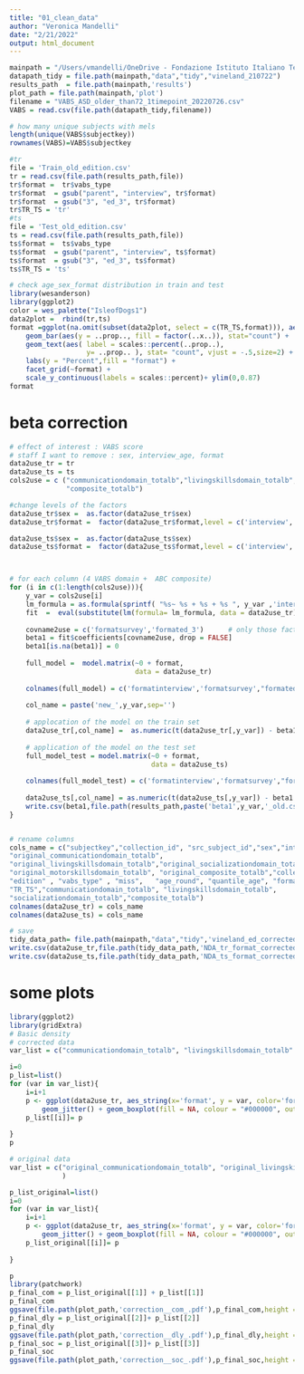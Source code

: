 ```yaml
---
title: "01_clean_data"
author: "Veronica Mandelli"
date: "2/21/2022"
output: html_document
---
```

```r
mainpath = "/Users/vmandelli/OneDrive - Fondazione Istituto Italiano Tecnologia/vine_old_edition"
datapath_tidy = file.path(mainpath,"data","tidy","vineland_210722")
results_path  = file.path(mainpath,'results')
plot_path = file.path(mainpath,'plot')
filename = "VABS_ASD_older_than72_1timepoint_20220726.csv"
VABS = read.csv(file.path(datapath_tidy,filename))

# how many unique subjects with mels
length(unique(VABS$subjectkey))
rownames(VABS)=VABS$subjectkey

#tr
file = 'Train_old_edition.csv'
tr = read.csv(file.path(results_path,file))
tr$format =  tr$vabs_type
tr$format  = gsub("parent", "interview", tr$format)
tr$format  = gsub("3", "ed_3", tr$format)
tr$TR_TS = 'tr'
#ts
file = 'Test_old_edition.csv'
ts = read.csv(file.path(results_path,file))
ts$format =  ts$vabs_type
ts$format  = gsub("parent", "interview", ts$format)
ts$format  = gsub("3", "ed_3", ts$format)
ts$TR_TS = 'ts'
```

```r
# check age_sex_format distribution in train and test
library(wesanderson)
library(ggplot2)
color = wes_palette("IsleofDogs1")
data2plot =  rbind(tr,ts)
format =ggplot(na.omit(subset(data2plot, select = c(TR_TS,format))), aes(x= TR_TS,  group=format)) + 
    geom_bar(aes(y = ..prop.., fill = factor(..x..)), stat="count") +
    geom_text(aes( label = scales::percent(..prop..),
                   y= ..prop.. ), stat= "count", vjust = -.5,size=2) +
    labs(y = "Percent",fill = "format") +
    facet_grid(~format) +
    scale_y_continuous(labels = scales::percent)+ ylim(0,0.87) 
format
```
# beta correction
```r
# effect of interest : VABS score
# staff I want to remove : sex, interview_age, format
data2use_tr = tr 
data2use_ts = ts
cols2use = c ("communicationdomain_totalb","livingskillsdomain_totalb","socializationdomain_totalb",
              "composite_totalb")

#change levels of the factors
data2use_tr$sex =  as.factor(data2use_tr$sex)
data2use_tr$format =  factor(data2use_tr$format,level = c('interview','survey','ed_3'))

data2use_ts$sex =  as.factor(data2use_ts$sex)
data2use_ts$format =  factor(data2use_ts$format,level = c('interview','survey','ed_3'))



# for each column (4 VABS domain +  ABC composite)
for (i in c(1:length(cols2use))){
    y_var = cols2use[i]
    lm_formula = as.formula(sprintf( "%s~ %s + %s + %s ", y_var ,'interview_age','sex','format')) #do model including all the possiblesourse of variance
    fit  =  eval(substitute(lm(formula= lm_formula, data = data2use_tr)))
    
    covname2use = c('formatsurvey','formated_3')      # only those factors I want to remove   
    beta1 = fit$coefficients[covname2use, drop = FALSE]
    beta1[is.na(beta1)] = 0
    
    full_model =  model.matrix(~0 + format, 
                               data = data2use_tr)
    
    colnames(full_model) = c('formatinterview','formatsurvey',"formated_3")
    
    col_name = paste('new_',y_var,sep='')
    
    # applocation of the model on the train set
    data2use_tr[,col_name] =  as.numeric(t(data2use_tr[,y_var]) - beta1 %*% t(full_model[,covname2use]))
    
    # application of the model on the test set
    full_model_test = model.matrix(~0 + format,
                                   data = data2use_ts)
    
    colnames(full_model_test) = c('formatinterview','formatsurvey',"formated_3")
    
    data2use_ts[,col_name] = as.numeric(t(data2use_ts[,y_var]) - beta1 %*% t(full_model_test[,covname2use]))
    write.csv(beta1,file.path(results_path,paste('beta1',y_var,'_old.csv',sep='')))
}


# rename columns
cols_name = c("subjectkey","collection_id", "src_subject_id","sex","interview_age" ,"interview_date",
"original_communicationdomain_totalb",
"original_livingskillsdomain_totalb","original_socializationdomain_totalb",
"original_motorskillsdomain_totalb", "original_composite_totalb","collection_id.1",
"edition" , "vabs_type" , "miss",   "age_round", "quantile_age", "format",
"TR_TS","communicationdomain_totalb", "livingskillsdomain_totalb",
"socializationdomain_totalb","composite_totalb")
colnames(data2use_tr) = cols_name
colnames(data2use_ts) = cols_name
```

```r
# save
tidy_data_path= file.path(mainpath,"data","tidy",'vineland_ed_corrected')
write.csv(data2use_tr,file.path(tidy_data_path,'NDA_tr_format_corrected_old.csv'))
write.csv(data2use_ts,file.path(tidy_data_path,'NDA_ts_format_corrected_old.csv'))
```

# some plots
```r
library(ggplot2)
library(gridExtra)
# Basic density
# corrected data
var_list = c("communicationdomain_totalb", "livingskillsdomain_totalb" , "socializationdomain_totalb")

i=0
p_list=list()
for (var in var_list){
    i=i+1
    p <- ggplot(data2use_tr, aes_string(x='format', y = var, color='format')) + 
        geom_jitter() + geom_boxplot(fill = NA, colour = "#000000", outlier.shape = NA)+ ylim(0,150)
    p_list[[i]]= p
    
}
p

# original data
var_list = c("original_communicationdomain_totalb", "original_livingskillsdomain_totalb" , "original_socializationdomain_totalb" 
             )

p_list_original=list()
i=0
for (var in var_list){
    i=i+1
    p <- ggplot(data2use_tr, aes_string(x='format', y = var, color='format')) + 
        geom_jitter() + geom_boxplot(fill = NA, colour = "#000000", outlier.shape = NA)+ ylim(0,150)
    p_list_original[[i]]= p
    
}

p
library(patchwork)
p_final_com = p_list_original[[1]] + p_list[[1]]
p_final_com
ggsave(file.path(plot_path,'correction__com_.pdf'),p_final_com,height = 4,width = 6)
p_final_dly = p_list_original[[2]]+ p_list[[2]]
p_final_dly
ggsave(file.path(plot_path,'correction__dly_.pdf'),p_final_dly,height = 4,width = 6)
p_final_soc = p_list_original[[3]]+ p_list[[3]]
p_final_soc
ggsave(file.path(plot_path,'correction__soc_.pdf'),p_final_soc,height = 4,width = 6)



```



